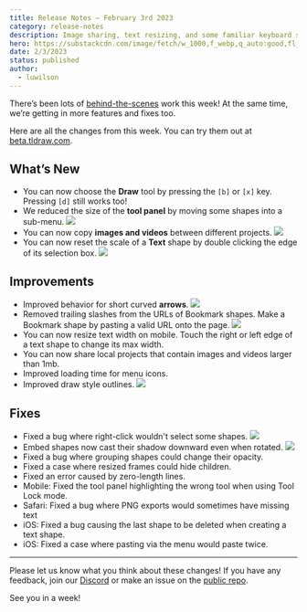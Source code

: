 ```yaml
---
title: Release Notes – February 3rd 2023
category: release-notes
description: Image sharing, text resizing, and some familiar keyboard shortcuts.
hero: https://substackcdn.com/image/fetch/w_1000,f_webp,q_auto:good,fl_progressive:steep,g_center/https%3A%2F%2Fsubstack-post-media.s3.amazonaws.com%2Fpublic%2Fimages%2Fe526425d-4526-4814-8b11-74c91bd65257_1132x638.gif
date: 2/3/2023
status: published
author:
  - luwilson
---
```


There’s been lots of [behind-the-scenes](https://twitter.com/tldraw/status/1617931796968263680) work this week! At the same time, we’re getting in more features and fixes too.

Here are all the changes from this week. You can try them out at [beta.tldraw.com](https://beta.tldraw.com).

## What’s New

- You can now choose the **Draw** tool by pressing the `[b]` or `[x]` key. Pressing `[d]` still works too!
- We reduced the size of the **tool panel** by moving some shapes into a sub-menu.
  ![](https://substackcdn.com/image/fetch/w_1456,c_limit,f_auto,q_auto:good,fl_progressive:steep/https%3A%2F%2Fsubstack-post-media.s3.amazonaws.com%2Fpublic%2Fimages%2F91d531ca-285a-41c2-a5df-2c521ab2c8a2_1520x1048.png)
- You can now copy **images and videos** between different projects.
  ![](https://substackcdn.com/image/fetch/w_1456,c_limit,f_auto,q_auto:good,fl_lossy/https%3A%2F%2Fsubstack-post-media.s3.amazonaws.com%2Fpublic%2Fimages%2F49318823-9ef1-4f45-9ead-58ddaa42f1ae_1132x636.gif)
- You can now reset the scale of a **Text** shape by double clicking the edge of its selection box.
  ![](https://substackcdn.com/image/fetch/w_1456,c_limit,f_auto,q_auto:good,fl_progressive:steep/https%3A%2F%2Fsubstack-post-media.s3.amazonaws.com%2Fpublic%2Fimages%2F09b1f602-ab3c-480b-b7db-f71a88e84d56_1132x636.gif)

## Improvements

- Improved behavior for short curved **arrows**.
  ![](https://substackcdn.com/image/fetch/w_1456,c_limit,f_auto,q_auto:good,fl_progressive:steep/https%3A%2F%2Fsubstack-post-media.s3.amazonaws.com%2Fpublic%2Fimages%2Fe526425d-4526-4814-8b11-74c91bd65257_1132x638.gif)
- Removed trailing slashes from the URLs of Bookmark shapes. Make a Bookmark shape by pasting a valid URL onto the page.
  ![](https://substackcdn.com/image/fetch/w_1456,c_limit,f_auto,q_auto:good,fl_progressive:steep/https%3A%2F%2Fsubstack-post-media.s3.amazonaws.com%2Fpublic%2Fimages%2F000256d6-e0b6-47be-ae2e-cbcdda1912e5_1698x902.png)
- You can now resize text width on mobile. Touch the right or left edge of a text shape to change its max width.
- You can now share local projects that contain images and videos larger than 1mb.
- Improved loading time for menu icons.
- Improved draw style outlines.
  ![](https://substackcdn.com/image/fetch/w_1456,c_limit,f_auto,q_auto:good,fl_lossy/https%3A%2F%2Fsubstack-post-media.s3.amazonaws.com%2Fpublic%2Fimages%2F9d20bb65-3162-4e4a-9b76-318a3a731029_1132x638.gif)

## Fixes

- Fixed a bug where right-click wouldn't select some shapes.
  ![](https://substackcdn.com/image/fetch/w_1456,c_limit,f_auto,q_auto:good,fl_progressive:steep/https%3A%2F%2Fsubstack-post-media.s3.amazonaws.com%2Fpublic%2Fimages%2F398a0214-fe53-4a47-88f5-2e85477c8be7_722x406.gif)
- Embed shapes now cast their shadow downward even when rotated.
  ![](https://substackcdn.com/image/fetch/w_1456,c_limit,f_auto,q_auto:good,fl_progressive:steep/https%3A%2F%2Fsubstack-post-media.s3.amazonaws.com%2Fpublic%2Fimages%2Fea6f76d5-cd55-4c75-a24a-4534f2d522f9_722x406.gif)
- Fixed a bug where grouping shapes could change their opacity.
- Fixed a case where resized frames could hide children.
- Fixed an error caused by zero-length lines.
- Mobile: Fixed the tool panel highlighting the wrong tool when using Tool Lock mode.
- Safari: Fixed a bug where PNG exports would sometimes have missing text
- iOS: Fixed a bug causing the last shape to be deleted when creating a text shape.
- iOS: Fixed a case where pasting via the menu would paste twice.

---

Please let us know what you think about these changes! If you have any feedback, join our [Discord](https://discord.com/invite/s4FXZ6fppJ) or make an issue on the [public repo](https://github.com/tldraw/tldraw-beta).

See you in a week!
